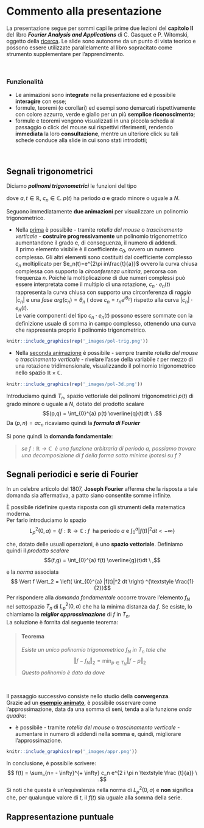 # Commento alla presentazione {#commento}

La presentazione segue per sommi capi le prime due lezioni del **capitolo II** del libro _**Fourier Analysis and Applications**_ di C. Gasquet e P. Witomski, oggetto della [ricerca](#ricerca). Le slide sono autonome da un punto di vista teorico e possono essere utilizzate parallelamente al libro sopracitato come strumento supplementare per l'apprendimento.

<br>

### Funzionalità {-#features}

- Le animazioni sono **integrate** nella presentazione ed è possibile **interagire** con esse;
- formule, teoremi (o corollari) ed esempi sono demarcati rispettivamente con colore azzurro, verde e giallo per un più **semplice riconoscimento**;
- formule e teoremi vengono visualizzati in una piccola scheda al passaggio o click del mouse sui rispettivi riferimenti, rendendo **immediata** la loro **consultazione**, mentre un ulteriore click su tali schede conduce alla slide in cui sono stati introdotti;

<br>

## Segnali trigonometrici {#segntrig}

Diciamo _**polinomi trigonometrici**_ le funzioni del tipo

\begin{equation}
  p(t) = \sum_{n=-N}^N c_n e^{2 i \pi n \textstyle \frac {t}{a}} \ ,
  (\#eq:poltrig)
\end{equation}

dove $a,t \in \mathbb{R}, \ c_n \in \mathbb{C}$. $p(t)$ ha periodo $a$ e grado minore o uguale a $N$.

Seguono immediatamente **due animazioni** per visualizzare un polinomio trigonometrico.

* Nella [prima](https://bradwave.github.io/thesis/animations/s2-animation.html) è possibile - tramite _rotella del mouse_ o _trascinamento verticale_ - **costruire progressivamente** un polinomio trigonometrico aumentandone il grado e, di conseguenza, il numero di addendi.<br>
Il primo elemento visibile è il coefficiente $c_0$, ovvero un numero complesso. Gli altri elementi sono costituiti dal coefficiente complesso $c_n$ moltiplicato per $e_n(t)=e^{2\pi in\frac{t}{a}}$ ovvero la curva chiusa complessa con supporto la *circonferenza unitaria*, percorsa con frequenza $n$. Poiché la moltiplicazione di due numeri complessi può essere interpretata come il multiplo di una rotazione, $c_n \cdot e_n(t)$ rappresenta la curva chiusa con supporto una circonferenza di _raggio_ $|c_n|$ e una _fase_ $arg(c_n)=\theta_n$ ( dove $c_n=r_{n}e^{i\theta_n}$) rispetto alla curva $|c_n| \cdot e_n(t)$.<br>
Le varie componenti del tipo $c_n \cdot e_n(t)$ possono essere sommate con la definizione usuale di somma in campo complesso, ottenendo una curva che rappresenta proprio il polinomio trigonometrico.

```r
knitr::include_graphics(rep('_images/pol-trig.png'))
```

* Nella [seconda animazione](https://bradwave.github.io/thesis/animations/s3-animation.html) è possibile - sempre tramite _rotella del mouse_ o _trascinamento verticale_ - rivelare l'asse della variabile $t$ per mezzo di una rotazione tridimensionale, visualizzando il polinomio trigonometrico nello spazio $\mathbb{R} \times \mathbb{C}$.

```r
knitr::include_graphics(rep('_images/pol-3d.png'))
```

Introduciamo quindi $T_n$, spazio vettoriale dei polinomi trigonometrici $p(t)$ di grado minore o uguale a $N$, dotato del prodotto scalare
$$(p,q) = \int_{0}^{a} p(t) \overline{q}(t)dt \ .$$
Da $(p,n)=ac_n$ ricaviamo quindi la _**formula di Fourier**_

\begin{equation}
  c_n=\frac{1}{a} \int_{0}^{a}p(t)e^{-2 i \pi n \textstyle \frac {t}{a}}dt \ .
  (\#eq:formulafourier)
\end{equation}

Si pone quindi la **domanda fondamentale**:

><i>se $f: \mathbb{R} \longrightarrow \mathbb{C} \ $ è una funzione arbitraria di periodo $a$, possiamo trovare una decomposizione di $f$ della forma</i>
  \begin{equation}
    f(t) = \sum c_n e^{2i \pi n\textstyle \frac{t}{a}} \ ,
    (\#eq:domanda)
  \end{equation}
<i>sotto minime ipotesi su $f$ ?</i>

## Segnali periodici e serie di Fourier {#seriefourier}

In un celebre articolo del 1807, **Joseph Fourier** afferma che la risposta a tale domanda sia affermativa, a patto siano consentite somme infinite.

È possibile ridefinire questa risposta con gli strumenti della matematica moderna.<br>
Per farlo introduciamo lo spazio
$$L_{p}^2(0,a)= \{ f:\mathbb{R} \longrightarrow \mathbb{C} \ : \ f \ \text{ ha periodo } a \text{ e } \int_{0}^{a}|f(t)|^2dt < -\infty\bigg\}$$

che, dotato delle usuali operazioni, è uno **spazio vettoriale**. Definiamo quindi il _prodotto scalare_
$$(f,g) = \int_{0}^{a} f(t) \overline{g}(t)dt \ ,$$

e la _norma_ associata
$$ \Vert f \Vert_2 = \left( \int_{0}^{a} |f(t)|^2 dt \right) ^{\textstyle \frac{1}{2}}$$
Per rispondere alla _domanda fondamentale_ occorre trovare l'elemento $f_N$ nel sottospazio $T_n$ di $L_{p}^{2}(0,a)$ che ha la minima distanza da $f$. Se esiste, lo chiamiamo la _**miglior approssimazione**_ di $f$ in $T_{n}$.<br>
La soluzione è fornita dal seguente teorema:

> #### Teorema {-}
><i>Esiste un unico polinomio trigonometrico $f_N$ in $T_n$ tale che</i>
$$ \Vert f - f_N \Vert _{2} = \min_{p \in T_N} \Vert f - p \Vert _{2} $$
><i>Questo polinomio è dato da</i>
    \begin{equation}
    f_{N}(t)=\sum_{n=-N}^{N} c_{n}e^{2\pi in \textstyle \frac {t}{a}} \ ,
    (\#eq:polsol)
  \end{equation}
><i>dove</i>
  \begin{equation}
    c_n=\frac{1}{a} \int_{0}^{a}p(t)e^{-2 i \pi n \textstyle \frac {t}{a}}dt \ .
    (\#eq:coeffsol)
  \end{equation}

<br>

Il passaggio successivo consiste nello studio della **convergenza**.<br>
Grazie ad un [**esempio animato**](https://bradwave.github.io/thesis/animations/s4-animation.html), è possibile osservare come l'approssimazione, data da una somma di seni, tenda a alla funzione _onda quadra_:

* è possibile - tramite _rotella del mouse_ o _trascinamento verticale_ - aumentare in numero di addendi nella somma e, quindi, migliorare l'approssimazione.

```r
knitr::include_graphics(rep('_images/appr.png'))
```

In conclusione, è possibile scrivere:
$$ f(t) = \sum_{n= - \infty}^{+ \infty} c_n e^{2 i \pi n \textstyle \frac {t}{a}} \ .$$
Si noti che questa è un'equivalenza nella norma di $L_{p}^{2}(0,a)$ e **non** significa che, per qualunque valore di $t$, il $f(t)$ sia uguale alla somma della serie.

## Rappresentazione puntuale {#rapprpunt}


